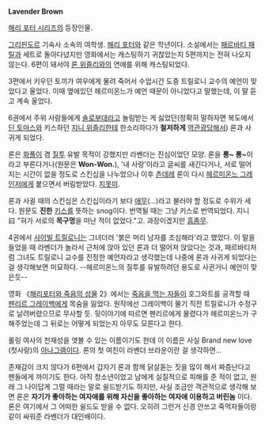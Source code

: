'''Lavender Brown'''

[[해리 포터 시리즈]]의 등장인물.

[[그리핀도르]] 기숙사 소속의 여학생. [[해리 포터]]와 같은 학년이다. 소설에서는 [[패르바티 패틸]]과 세트로 돌아다녔지만 영화에서는 캐스팅하기 귀찮았는지 5편까지는 전혀 나오지 않는다. 6편이 돼서야 [[론 위즐리]]와의 연애를 위해 캐스팅되었다. 

3편에서 키우던 토끼가 여우에게 물려 죽어서 수업시간 도중 트릴로니 교수의 예언이 맞았다고 울었다. 이때 옆에있던 헤르미온느가 예언 때문이 아니었다고 말했는데, 이 말 듣고 계속 울었다.

6권에서 주위 사람들에게 [[솔로부대]]라고 놀림받는 게 싫었던(정확히 말하자면 복도에서 [[딘 토마스]]와 키스하던 [[지니 위즐리]]한테 한소리하다가 '''철저하게''' [[역관광]]당해서) 론과 사귀게 되었다. 

론은 [[화풀이]] 겸 [[질투]] 유발 목적이 강했지만 라벤더는 진심이었던 모양. 론을 '''롱~ 롱~'''이라고 부른다거나(원문은 '''Won-Won.'''), '내 사랑'이라고 글씨를 새긴다거나, 서로 떨어지는 시간이 없을 정도로 스킨십을 나누었으나 이후 [[츤데레]] 론이 다시 [[헤르미온느 그레인저]]에게 붙으면서 버림받았다. [[지못미]].

론과 사귈 때의 스킨십은 스킨십이라기 보다 [[애무]](...)라고 불러야 할 정도로 수위가 세다. 원문도 '''진한''' [[키스]]를 뜻하는 snog이다. 번역될 때는 그냥 키스로 번역되었다. 지니 曰 "혀가 서로의 '''목구멍'''을 떠난 적이 없었다."고. 과장이겠지만 [[흠좀무]].

4권에서 [[사이빌 트릴로니]]는 그녀더러 '붉은 머리 남자를 조심해라'라고 했었다. 이 말을 들었을 때 라벤더가 놀라서 근처에 앉아 있던 론과 더 떨어져 앉았다는 것과, 패르바티처럼 그녀도 트릴로니 교수를 진정한 예언자라고 생각했는데 나중에 론과 사귀게 되었다는 걸 생각해보면 미묘하다. --헤르미온느의 질투를 유발하려던 용도로 사귄거니 예언이 맞은듯--

영화 《[[해리포터와 죽음의 성물]] 2》에서는 [[죽음을 먹는 자]]들이 호그와트를 공격할 때 [[펜리르 그레이백]]에게 목숨을 잃었다. 원작에선 그레이백이 물기 직전 트릴로니가 수정구로 날려버렸으므로 무사할 듯. 뒷이야기에 따르면 펜리르에게 물렸다가 헤르미온느가 구해주었는데 그 뒤로는 어떻게 되었는지 아무도 모른다고 한다. 

롤링 여사의 천재성을 엿볼 수 있는 이름이기도 한데 이 이름은 사실 Brand new love (첫사랑)의 [[아나그램]]이다. 론의 첫 여친이 라벤더 브라운이란 걸 생각하면...

존재감이 크지 않다가 6편에서 갑자기 론과 함께 닭살돋는 짓을 많이 해서 짜증난다고 팬들에게 까이기도 한다. 아직 청소년이었고 남에게 실질적으로 피해를 준 적이 없고, 원래 그 나이답게 그럴 때라는 말로 쉴드받기도 하지만, 사실 조금만 객관적으로 생각해 보면 론은 '''자기가 좋아하는 여자애를 위해 자신을 좋아하는 여자애 이용하고 버린놈''' 이다. 론은 여기에서 그 어떠한 쉴드도 받을 수 없다. 오히려 그런거 신경 안쓰고 죽먹자들이랑 같이 싸워준 라벤더가 대인배이다.
